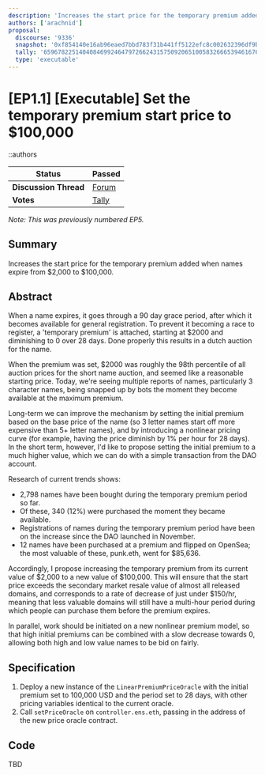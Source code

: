 ```yaml
---
description: 'Increases the start price for the temporary premium added when names expire from $2,000 to $100,000.'
authors: ['arachnid']
proposal:
  discourse: '9336'
  snapshot: '0xf854140e16ab96eaed7bbd783f31b441ff5122efc8c002632396df9b7d20342d'
  tally: '65967822514040846992464797266243157509206510058326665394616765053720727454968'
  type: 'executable'
---
```


# [EP1.1] [Executable] Set the temporary premium start price to $100,000

::authors

| **Status**            | Passed                                                                                                                        |
| --------------------- | ----------------------------------------------------------------------------------------------------------------------------- |
| **Discussion Thread** | [Forum](https://discuss.ens.domains/t/9336)                                                                                   |
| **Votes**             | [Tally](https://www.tally.xyz/gov/ens/proposal/65967822514040846992464797266243157509206510058326665394616765053720727454968) |

_Note: This was previously numbered EP5._

## Summary

Increases the start price for the temporary premium added when names expire from $2,000 to $100,000.

## Abstract

When a name expires, it goes through a 90 day grace period, after which it becomes available for general registration. To prevent it becoming a race to register, a 'temporary premium' is attached, starting at $2000 and diminishing to 0 over 28 days. Done properly this results in a dutch auction for the name.

When the premium was set, $2000 was roughly the 98th percentile of all auction prices for the short name auction, and seemed like a reasonable starting price. Today, we're seeing multiple reports of names, particularly 3 character names, being snapped up by bots the moment they become available at the maximum premium.

Long-term we can improve the mechanism by setting the initial premium based on the base price of the name (so 3 letter names start off more expensive than 5+ letter names), and by introducing a nonlinear pricing curve (for example, having the price diminish by 1% per hour for 28 days). In the short term, however, I'd like to propose setting the initial premium to a much higher value, which we can do with a simple transaction from the DAO account.

Research of current trends shows:

- 2,798 names have been bought during the temporary premium period so far.
- Of these, 340 (12%) were purchased the moment they became available.
- Registrations of names during the temporary premium period have been on the increase since the DAO launched in November.
- 12 names have been purchased at a premium and flipped on OpenSea; the most valuable of these, punk.eth, went for $85,636.

Accordingly, I propose increasing the temporary premium from its current value of $2,000 to a new value of $100,000. This will ensure that the start price exceeds the secondary market resale value of almost all released domains, and corresponds to a rate of decrease of just under $150/hr, meaning that less valuable domains will still have a multi-hour period during which people can purchase them before the premium expires.

In parallel, work should be initiated on a new nonlinear premium model, so that high initial premiums can be combined with a slow decrease towards 0, allowing both high and low value names to be bid on fairly.

## Specification <a href="#specification-3" id="specification-3"></a>

1. Deploy a new instance of the `LinearPremiumPriceOracle` with the initial premium set to 100,000 USD and the period set to 28 days, with other pricing variables identical to the current oracle.
2. Call `setPriceOracle` on `controller.ens.eth`, passing in the address of the new price oracle contract.

## Code <a href="#code-4" id="code-4"></a>

TBD
